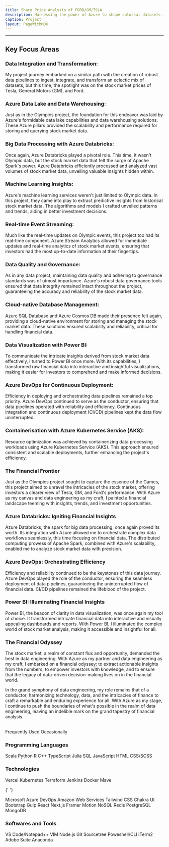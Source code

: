 ```yaml
---
title: Share Price Analysis of FORD/GM/TSLA
description: Harnessing the power of Azure to shape colossal datasets into valuable insights.
caption: Project
layout: PageWithMDX
---
```



---

## Key Focus Areas

### Data Integration and Transformation:

My project journey embarked on a similar path with the creation of robust data pipelines to ingest, integrate, and transform an eclectic mix of datasets, but this time, the spotlight was on the stock market prices of Tesla, General Motors (GM), and Ford.

### Azure Data Lake and Data Warehousing:

Just as in the Olympics project, the foundation for this endeavor was laid by Azure's formidable data lake capabilities and data warehousing solutions. These Azure pillars provided the scalability and performance required for storing and querying stock market data.

### Big Data Processing with Azure Databricks:

Once again, Azure Databricks played a pivotal role. This time, it wasn't Olympic data, but the stock market data that felt the surge of Apache Spark's power. Azure Databricks efficiently processed and analyzed vast volumes of stock market data, unveiling valuable insights hidden within.

### Machine Learning Insights:

Azure's machine learning services weren't just limited to Olympic data. In this project, they came into play to extract predictive insights from historical stock market data. The algorithms and models I crafted unveiled patterns and trends, aiding in better investment decisions.

### Real-time Event Streaming:

Much like the real-time updates on Olympic events, this project too had its real-time component. Azure Stream Analytics allowed for immediate updates and real-time analytics of stock market events, ensuring that investors had the most up-to-date information at their fingertips.

### Data Quality and Governance:

As in any data project, maintaining data quality and adhering to governance standards was of utmost importance. Azure's robust data governance tools ensured that data integrity remained intact throughout the project, guaranteeing the accuracy and reliability of the stock market data.

### Cloud-native Database Management:

Azure SQL Database and Azure Cosmos DB made their presence felt again, providing a cloud-native environment for storing and managing the stock market data. These solutions ensured scalability and reliability, critical for handling financial data.

### Data Visualization with Power BI:

To communicate the intricate insights derived from stock market data effectively, I turned to Power BI once more. With its capabilities, I transformed raw financial data into interactive and insightful visualizations, making it easier for investors to comprehend and make informed decisions.

### Azure DevOps for Continuous Deployment:

Efficiency in deploying and orchestrating data pipelines remained a top priority. Azure DevOps continued to serve as the conductor, ensuring that data pipelines operated with reliability and efficiency. Continuous integration and continuous deployment (CI/CD) pipelines kept the data flow uninterrupted.

### Containerisation with Azure Kubernetes Service (AKS):

Resource optimization was achieved by containerizing data processing workloads using Azure Kubernetes Service (AKS). This approach ensured consistent and scalable deployments, further enhancing the project's efficiency.

### The Financial Frontier

Just as the Olympics project sought to capture the essence of the Games, this project aimed to unravel the intricacies of the stock market, offering investors a clearer view of Tesla, GM, and Ford's performance. With Azure as my canvas and data engineering as my craft, I painted a financial landscape teeming with insights, trends, and investment opportunities.

### Azure Databricks: Igniting Financial Insights

Azure Databricks, the spark for big data processing, once again proved its worth. Its integration with Azure allowed me to orchestrate complex data workflows seamlessly, this time focusing on financial data. The distributed computing prowess of Apache Spark, combined with Azure's scalability, enabled me to analyze stock market data with precision.

### Azure DevOps: Orchestrating Efficiency

Efficiency and reliability continued to be the keystones of this data journey. Azure DevOps played the role of the conductor, ensuring the seamless deployment of data pipelines, guaranteeing the uninterrupted flow of financial data. CI/CD pipelines remained the lifeblood of the project.

### Power BI: Illuminating Financial Insights

Power BI, the beacon of clarity in data visualization, was once again my tool of choice. It transformed intricate financial data into interactive and visually appealing dashboards and reports. With Power BI, I illuminated the complex world of stock market analysis, making it accessible and insightful for all.

### The Financial Odyssey

The stock market, a realm of constant flux and opportunity, demanded the best in data engineering. With Azure as my partner and data engineering as my craft, I embarked on a financial odyssey: to extract actionable insights from the numbers, to empower investors with knowledge, and to ensure that the legacy of data-driven decision-making lives on in the financial world.

In the grand symphony of data engineering, my role remains that of a conductor, harmonizing technology, data, and the intricacies of finance to craft a remarkable and enduring experience for all. With Azure as my stage, I continue to push the boundaries of what's possible in the realm of data engineering, leaving an indelible mark on the grand tapestry of financial analysis.

<br />
<HStack spacing={8}>
  <Label indicator={100}>Frequently Used</Label>
  <Label indicator={25}>Occasionally</Label>
</HStack>

### Programming Languages

<VStack spacing={12}>
  <HStack spacing={8}>
    <Label indicator={100}>Scala</Label>
    <Label indicator={100}>Python</Label>
    <Label indicator={100}>R</Label>
    <Label indicator={100}>C++</Label>
    <Label indicator={100}>TypeScript</Label>
    <Label indicator={100}>Julia</Label>
  </HStack>
  <HStack spacing={8}>
    <Label indicator={100}>SQL</Label>
    <Label indicator={75}>JavaScript</Label>
    <Label indicator={50}>HTML</Label>
    <Label indicator={50}>CSS/SCSS</Label>
  </HStack>
</VStack>

### Technologies

<VStack spacing={12}>
  <HStack spacing={8}>
    <Label indicator={100}>Vercel</Label>
    <Label indicator={100}>Kubernetes</Label>
    <Label indicator={100}>Terraform</Label>
    <Label indicator={100}>Jenkins</Label>
    <Label indicator={100}>Docker</Label>
    <Label indicator={100}>Mave</Label>
  </HStack>

{' '}

<HStack spacing={8}>
  <Label indicator={100}>Microsoft Azure DevOps</Label>
  <Label indicator={100}>Amazon Web Services</Label>
  <Label indicator={90}>Tailwind CSS</Label>
  <Label indicator={50}>Chakra UI</Label>
  <Label indicator={50}>Bootstrap</Label>
  <Label indicator={75}>Gulp</Label>
  <Label indicator={100}>React</Label>
  <Label indicator={100}>Next.js</Label>
  <Label indicator={50}>Framer Motion</Label>
</HStack>

  <HStack spacing={8}>
    <Label indicator={85}>NoSQL</Label>
    <Label indicator={100}>Redis</Label>
    <Label indicator={100}>PostgreSQL</Label>
    <Label indicator={95}>MongoDB</Label>
  </HStack>
</VStack>

### Softwares and Tools

<VStack spacing={12}>
  <HStack spacing={8}>
    <Label indicator={100}>VS Code/Notepad++</Label>
    <Label indicator={100}>VIM</Label>
    <Label indicator={100}>Node.js</Label>
    <Label indicator={100}>Git</Label>
    <Label indicator={75}>Sourcetree</Label>
  </HStack>
  <HStack spacing={8}>
    <Label indicator={100}>Poweshell/CLI</Label>
    <Label indicator={100}>iTerm2</Label>
    <Label indicator={50}>Adobe Suite</Label>
    <Label indicator={90}>Anaconda</Label>
  </HStack>
</VStack>
